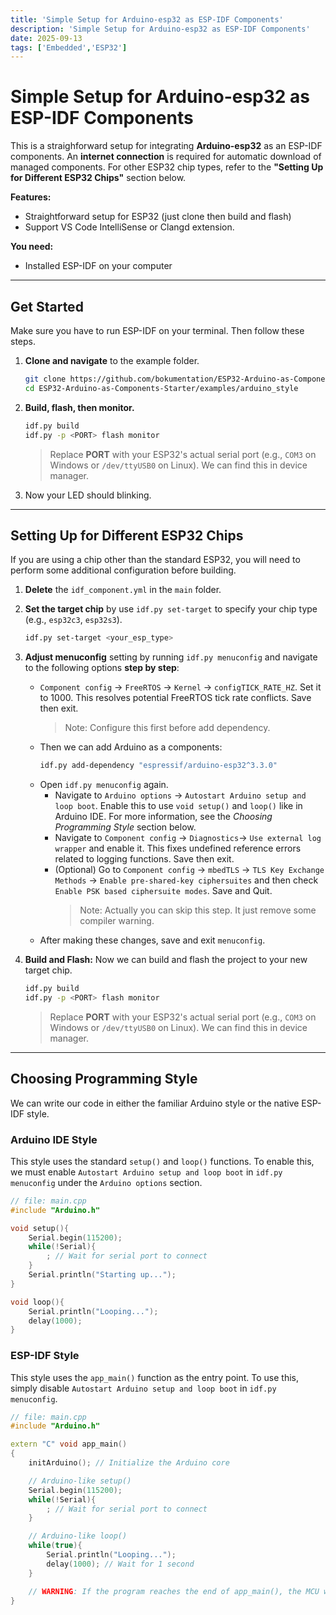 ```yaml
---
title: 'Simple Setup for Arduino-esp32 as ESP-IDF Components'
description: 'Simple Setup for Arduino-esp32 as ESP-IDF Components'
date: 2025-09-13
tags: ['Embedded','ESP32']
---
```


# Simple Setup for Arduino-esp32 as ESP-IDF Components

This is a straighforward setup for integrating **Arduino-esp32** as an ESP-IDF components. An **internet connection** is required for automatic download of managed components. For other ESP32 chip types, refer to the **"Setting Up for Different ESP32 Chips"** section below.

**Features:**
- Straightforward setup for ESP32 (just clone then build and flash)
- Support VS Code IntelliSense or Clangd extension.

**You need:**
- Installed ESP-IDF on your computer

---
## Get Started
Make sure you have to run ESP-IDF on your terminal. Then follow these steps.
1. **Clone and navigate** to the example folder.
    ```bash
    git clone https://github.com/bokumentation/ESP32-Arduino-as-Components-Starter.git
    cd ESP32-Arduino-as-Components-Starter/examples/arduino_style
    ```
2. **Build, flash, then monitor.**
    ```bash
    idf.py build
    idf.py -p <PORT> flash monitor
    ```
    >
    > Replace **PORT** with your ESP32's actual serial port (e.g., `COM3` on Windows or `/dev/ttyUSB0` on Linux). We can find this in device manager.
3. Now your LED should blinking.

---
## Setting Up for Different ESP32 Chips
If you are using a chip other than the standard ESP32, you will need to perform some additional configuration before building.
1. **Delete** the `idf_component.yml` in the `main` folder.
2. **Set the target chip** by use `idf.py set-target` to specify your chip type (e.g., `esp32c3`, `esp32s3`).
    ```bash
    idf.py set-target <your_esp_type>
    ```
3. **Adjust menuconfig** setting by running `idf.py menuconfig` and navigate to the following options **step by step**:
    - `Component config` -> `FreeRTOS` -> `Kernel` -> `configTICK_RATE_HZ`. Set it to 1000. This resolves potential FreeRTOS tick rate conflicts. Save then exit.
        > Note: Configure this first before add dependency.
    - Then we can add Arduino as a components:
        ```bash
        idf.py add-dependency "espressif/arduino-esp32^3.3.0"
        ```
    - Open `idf.py menuconfig` again.
        - Navigate to `Arduino options` -> `Autostart Arduino setup and loop boot`. Enable this to use `void setup()` and `loop()` like in Arduino IDE. For more information, see the _Choosing Programming Style_ section below.
        - Navigate to `Component config` -> `Diagnostics`-> `Use external log wrapper` and enable it. This fixes undefined reference errors related to logging functions. Save then exit.
        - (Optional) Go to `Component config` -> `mbedTLS` -> `TLS Key Exchange Methods` -> `Enable pre-shared-key ciphersuites` and then check `Enable PSK based ciphersuite modes`. Save and Quit.  
            > Note: Actually you can skip this step. It just remove some compiler warning.
    - After making these changes, save and exit `menuconfig`.
    
4. **Build and Flash:** Now we can build and flash the project to your new target chip.
    ```bash
    idf.py build
    idf.py -p <PORT> flash monitor
    ```
    > Replace **PORT** with your ESP32's actual serial port (e.g., `COM3` on Windows or `/dev/ttyUSB0` on Linux). We can find this in device manager.

---
## Choosing Programming Style

We can write our code in either the familiar Arduino style or the native ESP-IDF style.

### Arduino IDE Style
This style uses the standard `setup()` and `loop()` functions. To enable this, we must enable `Autostart Arduino setup and loop boot` in `idf.py menuconfig` under the `Arduino options` section.

```cpp
// file: main.cpp
#include "Arduino.h"

void setup(){
    Serial.begin(115200);
    while(!Serial){
        ; // Wait for serial port to connect
    }
    Serial.println("Starting up...");
}

void loop(){
    Serial.println("Looping...");
    delay(1000);
}
```


### ESP-IDF Style
This style uses the `app_main()` function as the entry point. To use this, simply disable `Autostart Arduino setup and loop boot` in `idf.py menuconfig`.
```cpp
// file: main.cpp
#include "Arduino.h"

extern "C" void app_main()
{
    initArduino(); // Initialize the Arduino core

    // Arduino-like setup()
    Serial.begin(115200);
    while(!Serial){
        ; // Wait for serial port to connect
    }

    // Arduino-like loop()
    while(true){
        Serial.println("Looping...");
        delay(1000); // Wait for 1 second
    }

    // WARNING: If the program reaches the end of app_main(), the MCU will restart.
}
```






